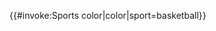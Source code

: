 <includeonly>{{#invoke:Sports color|color|sport=basketball}}</includeonly><noinclude>
{{Documentation}}
</noinclude>